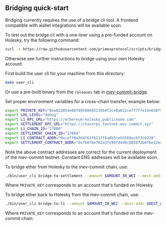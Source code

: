 
## Bridging quick-start 

Bridging currently requires the use of a bridge cli tool. A frontend compatible with wallet integrations will be available soon.

To test out the bridge cli with a one-liner using a pre-funded account on Holesky, try the following command:

```bash
curl -s https://raw.githubusercontent.com/primevprotocol/scripts/bridge/bridge.sh | bash
```
Otherwise see further instructions to bridge using your own Holesky account.

First build the user cli for your machine from this directory:

```bash
make user_cli
```

Or use a pre-built binary from the `releases` tab in [mev-commit-bridge](https://github.com/primevprotocol/mev-commit-bridge/releases).

Set proper environment variables for a cross-chain transfer, example below:

```bash 
export PRIVATE_KEY="0xe82a054e06f89598485134b4f2ce8a612ce7f7f7e14e650f9f20b30efddd0e57"
export LOG_LEVEL="debug"
export L1_RPC_URL="https://ethereum-holesky.publicnode.com"
export SETTLEMENT_RPC_URL="https://chainrpc.testnet.mev-commit.xyz"
export L1_CHAIN_ID="17000"
export SETTLEMENT_CHAIN_ID="17864"
export L1_CONTRACT_ADDR="0xceff0a364f63f621ff6a8b5ce56569ec6f3c6220"
export SETTLEMENT_CONTRACT_ADDR="0xf60f8e762a3fe90fd4d8c005872b6f6e12eda8ca"
```

Note the above contract addresses are correct for the current deployment of the mev-commit testnet. Constant ENS addresses will be available soon.

To bridge ether from Holesky to the mev-commit chain, use:

```bash
./bin/user_cli bridge-to-settlement --amount $AMOUNT_IN_WEI --dest-addr $DEST_ADDR
```

Where `PRIVATE_KEY` corresponds to an account that's funded on Holesky. 

To bridge ether back to Holesky from the mev-commit chain, use:

```bash
./bin/user_cli bridge-to-l1 --amount $AMOUNT_IN_WEI --dest-addr $DEST_ADDR
```
Where `PRIVATE_KEY` corresponds to an account that's funded on the mev-commit chain.
